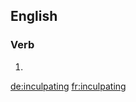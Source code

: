 ==English==

===Verb===
{{head|en|present participle}}

# {{present participle of|inculpate|lang=en}}

[[de:inculpating]]
[[fr:inculpating]]